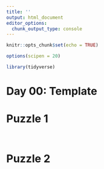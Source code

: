 ```yaml
---
title: ''
output: html_document
editor_options: 
  chunk_output_type: console
---
```


```r
knitr::opts_chunk$set(echo = TRUE)

options(scipen = 20)

library(tidyverse)
```

# Day 00: Template

# Puzzle 1


```r

```


```r

```





# Puzzle 2


```r

```

